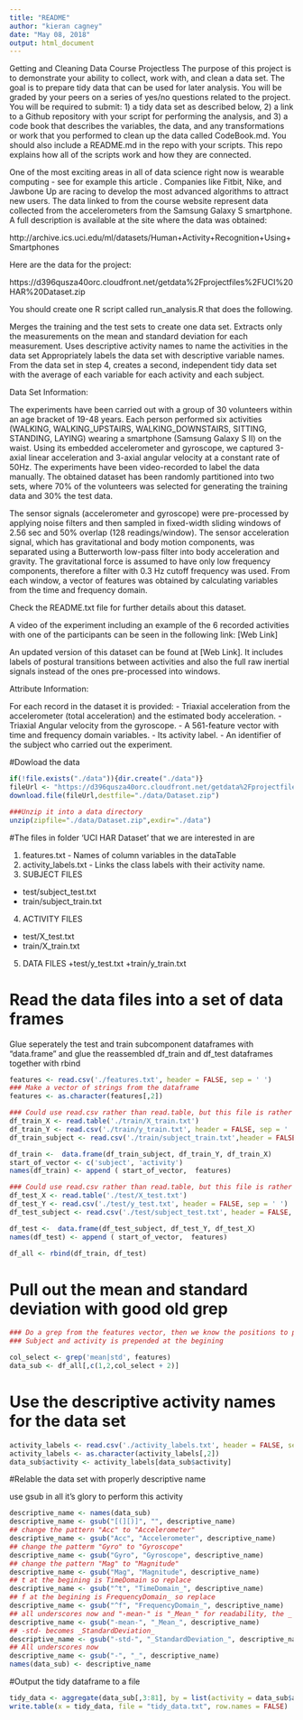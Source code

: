 ```yaml
---
title: "README"
author: "kieran cagney"
date: "May 08, 2018"
output: html_document
---
```


Getting and Cleaning Data Course Projectless 
The purpose of this project is to demonstrate your ability to collect, work with, and clean a data set. The goal is to prepare tidy data that can be used for later analysis. You will be graded by your peers on a series of yes/no questions related to the project. You will be required to submit: 1) a tidy data set as described below, 2) a link to a Github repository with your script for performing the analysis, and 3) a code book that describes the variables, the data, and any transformations or work that you performed to clean up the data called CodeBook.md. You should also include a README.md in the repo with your scripts. This repo explains how all of the scripts work and how they are connected.

One of the most exciting areas in all of data science right now is wearable computing - see for example this article . Companies like Fitbit, Nike, and Jawbone Up are racing to develop the most advanced algorithms to attract new users. The data linked to from the course website represent data collected from the accelerometers from the Samsung Galaxy S smartphone. A full description is available at the site where the data was obtained:

http://archive.ics.uci.edu/ml/datasets/Human+Activity+Recognition+Using+Smartphones

Here are the data for the project:

https://d396qusza40orc.cloudfront.net/getdata%2Fprojectfiles%2FUCI%20HAR%20Dataset.zip

You should create one R script called run_analysis.R that does the following.

Merges the training and the test sets to create one data set.
Extracts only the measurements on the mean and standard deviation for each measurement.
Uses descriptive activity names to name the activities in the data set
Appropriately labels the data set with descriptive variable names.
From the data set in step 4, creates a second, independent tidy data set with the average of each variable for each activity and each subject.  


Data Set Information:

The experiments have been carried out with a group of 30 volunteers within an age bracket of 19-48 years. Each person performed six activities (WALKING, WALKING_UPSTAIRS, WALKING_DOWNSTAIRS, SITTING, STANDING, LAYING) wearing a smartphone (Samsung Galaxy S II) on the waist. Using its embedded accelerometer and gyroscope, we captured 3-axial linear acceleration and 3-axial angular velocity at a constant rate of 50Hz. The experiments have been video-recorded to label the data manually. The obtained dataset has been randomly partitioned into two sets, where 70% of the volunteers was selected for generating the training data and 30% the test data. 

The sensor signals (accelerometer and gyroscope) were pre-processed by applying noise filters and then sampled in fixed-width sliding windows of 2.56 sec and 50% overlap (128 readings/window). The sensor acceleration signal, which has gravitational and body motion components, was separated using a Butterworth low-pass filter into body acceleration and gravity. The gravitational force is assumed to have only low frequency components, therefore a filter with 0.3 Hz cutoff frequency was used. From each window, a vector of features was obtained by calculating variables from the time and frequency domain.

Check the README.txt file for further details about this dataset. 

A video of the experiment including an example of the 6 recorded activities with one of the participants can be seen in the following link: [Web Link]

An updated version of this dataset can be found at [Web Link]. It includes labels of postural transitions between activities and also the full raw inertial signals instead of the ones pre-processed into windows.


Attribute Information:

For each record in the dataset it is provided: 
- Triaxial acceleration from the accelerometer (total acceleration) and the estimated body acceleration. 
- Triaxial Angular velocity from the gyroscope. 
- A 561-feature vector with time and frequency domain variables. 
- Its activity label. 
- An identifier of the subject who carried out the experiment.


#Dowload the data




```r
if(!file.exists("./data")){dir.create("./data")}
fileUrl <- "https://d396qusza40orc.cloudfront.net/getdata%2Fprojectfiles%2FUCI%20HAR%20Dataset.zip"
download.file(fileUrl,destfile="./data/Dataset.zip")

###Unzip it into a data directory
unzip(zipfile="./data/Dataset.zip",exdir="./data")
```


#The files in folder 'UCI HAR Dataset' that we are interested in are

1. features.txt - Names of column variables in the dataTable
2. activity_labels.txt - Links the class labels with their activity name.
3. SUBJECT FILES
  + test/subject_test.txt
  + train/subject_train.txt
4. ACTIVITY FILES
  + test/X_test.txt
  + train/X_train.txt
5. DATA FILES
  +test/y_test.txt
  +train/y_train.txt


# Read the data files into a set of data frames


Glue seperately the test and train subcomponent dataframes with "data.frame"
and glue the reassembled df_train and df_test dataframes together with rbind 

```r
features <- read.csv('./features.txt', header = FALSE, sep = ' ')
### Make a vector of strings from the dataframe
features <- as.character(features[,2])

### Could use read.csv rather than read.table, but this file is rather big
df_train_X <- read.table('./train/X_train.txt')
df_train_Y <- read.csv('./train/y_train.txt', header = FALSE, sep = ' ')
df_train_subject <- read.csv('./train/subject_train.txt',header = FALSE, sep = ' ')

df_train <-  data.frame(df_train_subject, df_train_Y, df_train_X)
start_of_vector <- c('subject', 'activity')
names(df_train) <- append ( start_of_vector,  features)

### Could use read.csv rather than read.table, but this file is rather big
df_test_X <- read.table('./test/X_test.txt')
df_test_Y <- read.csv('./test/y_test.txt', header = FALSE, sep = ' ')
df_test_subject <- read.csv('./test/subject_test.txt', header = FALSE, sep = ' ')

df_test <-  data.frame(df_test_subject, df_test_Y, df_test_X)
names(df_test) <- append ( start_of_vector,  features)

df_all <- rbind(df_train, df_test)
```  



# Pull out the mean and standard deviation with good old grep



```r
### Do a grep from the features vector, then we know the positions to pull from, but add 2 as 
### Subject and activity is prepended at the begining

col_select <- grep('mean|std', features)
data_sub <- df_all[,c(1,2,col_select + 2)]


``` 


# Use the descriptive activity names for the data set

```r
activity_labels <- read.csv('./activity_labels.txt', header = FALSE, sep = ' ')
activity_labels <- as.character(activity_labels[,2])
data_sub$activity <- activity_labels[data_sub$activity]

```


#Relable the data set with properly descriptive name 

use gsub in all it's glory to perform this activity

```r
descriptive_name <- names(data_sub)
descriptive_name <- gsub("[(][)]", "", descriptive_name)
## change the pattern "Acc" to "Accelerometer"
descriptive_name <- gsub("Acc", "Accelerometer", descriptive_name)
## change the patterm "Gyro" to "Gyroscope"
descriptive_name <- gsub("Gyro", "Gyroscope", descriptive_name)
## change the pattern "Mag" to "Magnitude"
descriptive_name <- gsub("Mag", "Magnitude", descriptive_name)
## t at the begining is TimeDomain so replace
descriptive_name <- gsub("^t", "TimeDomain_", descriptive_name)
## f at the begining is FrequencyDomain_ so replace
descriptive_name <- gsub("^f", "FrequencyDomain_", descriptive_name)
## all underscores now and "-mean-" is "_Mean_" for readability, the _ is needed to avoid other matches
descriptive_name <- gsub("-mean-", "_Mean_", descriptive_name)
## -std- becomes _StandardDeviation_
descriptive_name <- gsub("-std-", "_StandardDeviation_", descriptive_name)
## All underscores now
descriptive_name <- gsub("-", "_", descriptive_name)
names(data_sub) <- descriptive_name
```


#Output the tidy dataframe to a file


```r
tidy_data <- aggregate(data_sub[,3:81], by = list(activity = data_sub$activity, subject = data_sub$subject),FUN = mean)
write.table(x = tidy_data, file = "tidy_data.txt", row.names = FALSE)
```